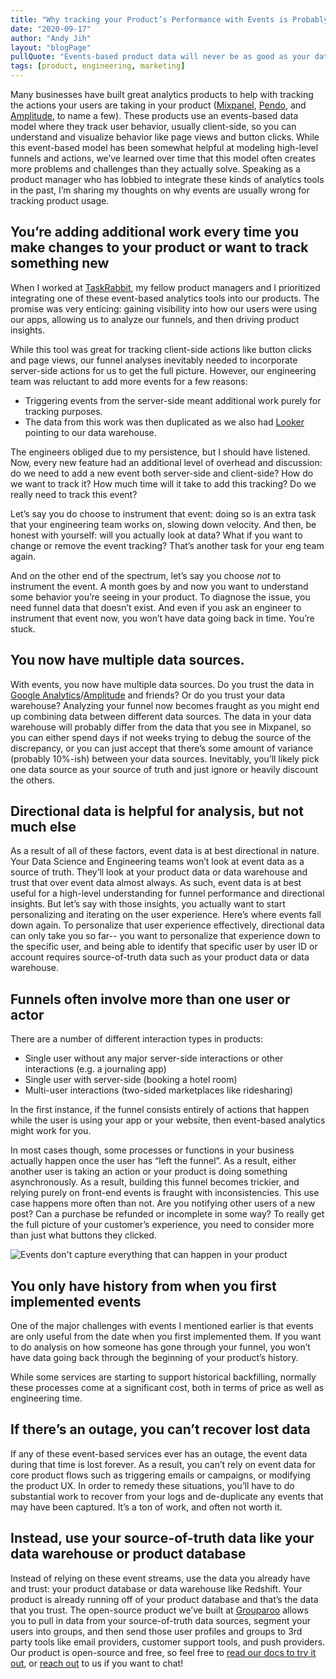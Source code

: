 ```yaml
---
title: "Why tracking your Product’s Performance with Events is Probably Wrong"
date: "2020-09-17"
author: "Andy Jih"
layout: "blogPage"
pullQuote: "Events-based product data will never be as good as your data warehouse"
tags: [product, engineering, marketing]
---
```


Many businesses have built great analytics products to help with tracking the actions your users are taking in your product ([Mixpanel](http://mixpanel.com), [Pendo](http://pendo.io), and [Amplitude](http://amplitude.com), to name a few). These products use an events-based data model where they track user behavior, usually client-side, so you can understand and visualize behavior like page views and button clicks. While this event-based model has been somewhat helpful at modeling high-level funnels and actions, we’ve learned over time that this model often creates more problems and challenges than they actually solve. Speaking as a product manager who has lobbied to integrate these kinds of analytics tools in the past, I’m sharing my thoughts on why events are usually wrong for tracking product usage.

## **You’re adding additional work every time you make changes to your product or want to track something new**

When I worked at [TaskRabbit](http://taskrabbit.com), my fellow product managers and I prioritized integrating one of these event-based analytics tools into our products. The promise was very enticing: gaining visibility into how our users were using our apps, allowing us to analyze our funnels, and then driving product insights.

While this tool was great for tracking client-side actions like button clicks and page views, our funnel analyses inevitably needed to incorporate server-side actions for us to get the full picture. However, our engineering team was reluctant to add more events for a few reasons:

- Triggering events from the server-side meant additional work purely for tracking purposes.
- The data from this work was then duplicated as we also had [Looker](http://looker.com) pointing to our data warehouse.

The engineers obliged due to my persistence, but I should have listened. Now, every new feature had an additional level of overhead and discussion: do we need to add a new event both server-side and client-side? How do we want to track it? How much time will it take to add this tracking? Do we really need to track this event?

Let’s say you do choose to instrument that event: doing so is an extra task that your engineering team works on, slowing down velocity. And then, be honest with yourself: will you actually look at data? What if you want to change or remove the event tracking? That’s another task for your eng team again.

And on the other end of the spectrum, let’s say you choose _not_ to instrument the event. A month goes by and now you want to understand some behavior you’re seeing in your product. To diagnose the issue, you need funnel data that doesn’t exist. And even if you ask an engineer to instrument that event now, you won’t have data going back in time. You’re stuck.

## **You now have multiple data sources.**

With events, you now have multiple data sources. Do you trust the data in [Google Analytics](http://analytics.google.com)/[Amplitude](http://amplitude.com) and friends? Or do you trust your data warehouse? Analyzing your funnel now becomes fraught as you might end up combining data between different data sources. The data in your data warehouse will probably differ from the data that you see in Mixpanel, so you can either spend days if not weeks trying to debug the source of the discrepancy, or you can just accept that there’s some amount of variance (probably 10%-ish) between your data sources. Inevitably, you’ll likely pick one data source as your source of truth and just ignore or heavily discount the others.

## **Directional data is helpful for analysis, but not much else**

As a result of all of these factors, event data is at best directional in nature. Your Data Science and Engineering teams won’t look at event data as a source of truth. They’ll look at your product data or data warehouse and trust that over event data almost always. As such, event data is at best useful for a high-level understanding for funnel performance and directional insights. But let’s say with those insights, you actually want to start personalizing and iterating on the user experience. Here’s where events fall down again. To personalize that user experience effectively, directional data can only take you so far-- you want to personalize that experience down to the specific user, and being able to identify that specific user by user ID or account requires source-of-truth data such as your product data or data warehouse.

## **Funnels often involve more than one user or actor**

There are a number of different interaction types in products:

- Single user without any major server-side interactions or other interactions (e.g. a journaling app)
- Single user with server-side (booking a hotel room)
- Multi-user interactions (two-sided marketplaces like ridesharing)

In the first instance, if the funnel consists entirely of actions that happen while the user is using your app or your website, then event-based analytics might work for you.

In most cases though, some processes or functions in your business actually happen once the user has “left the funnel”. As a result, either another user is taking an action or your product is doing something asynchronously. As a result, building this funnel becomes trickier, and relying purely on front-end events is fraught with inconsistencies. This use case happens more often than not. Are you notifying other users of a new post? Can a purchase be refunded or incomplete in some way? To really get the full picture of your customer’s experience, you need to consider more than just what buttons they clicked.

<Image
  centered
  maxHeight={1000}
  alt="Events don't capture everything that can happen in your product"
  src="events-are-probably-wrong-for-you/funnel.png"
/>

## **You only have history from when you first implemented events**

One of the major challenges with events I mentioned earlier is that events are only useful from the date when you first implemented them. If you want to do analysis on how someone has gone through your funnel, you won’t have data going back through the beginning of your product’s history.

While some services are starting to support historical backfilling, normally these processes come at a significant cost, both in terms of price as well as engineering time.

## **If there’s an outage, you can’t recover lost data**

If any of these event-based services ever has an outage, the event data during that time is lost forever. As a result, you can’t rely on event data for core product flows such as triggering emails or campaigns, or modifying the product UX. In order to remedy these situations, you’ll have to do substantial work to recover from your logs and de-duplicate any events that may have been captured. It’s a ton of work, and often not worth it.

## **Instead, use your source-of-truth data like your data warehouse or product database**

Instead of relying on these event streams, use the data you already have and trust: your product database or data warehouse like Redshift. Your product is already running off of your product database and that’s the data that you trust. The open-source product we’ve built at [Grouparoo](https://github.com/grouparoo/grouparoo) allows you to pull in data from your source-of-truth data sources, segment your users into groups, and then send those user profiles and groups to 3rd party tools like email providers, customer support tools, and push providers. Our product is open-source and free, so feel free to [read our docs to try it out](https://www.grouparoo.com/docs), or [reach out](https://www.grouparoo.com/meet) to us if you want to chat!
